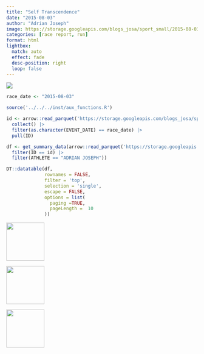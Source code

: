 ```yaml
---
title: "Self Transcendence"
date: "2015-08-03"
author: "Adrian Joseph"
image: https://storage.googleapis.com/blogs_josa/sport_small/2015-08-03_SELF_TRANSCENDENCE/img/00.png
categories: [race report, run]
format: html
lightbox:
  match: auto
  effect: fade
  desc-position: right
  loop: false
---
```

![](https://storage.googleapis.com/blogs_josa/sport_small/2015-08-03_SELF_TRANSCENDENCE/img/00.png)

```r
race_date <- "2015-08-03"

source('../../../inst/aux_functions.R')

id <- arrow::read_parquet('https://storage.googleapis.com/blogs_josa/sport/parquets/main_dataset.parquet') |>
  collect() |>
  filter(as.character(EVENT_DATE) == race_date) |>
  pull(ID)

df <- get_summary_data(arrow::read_parquet('https://storage.googleapis.com/blogs_josa/sport/parquets/all_results.parquet') |>
  filter(ID == id) |>
  filter(ATHLETE == "ADRIAN JOSEPH"))

DT::datatable(df,
              rownames = FALSE,
              filter = 'top',
              selection = 'single',
              escape = FALSE,
              options = list(
                paging =TRUE,
                pageLength =  10
              ))
```


::: {layout-ncol=4}
![](https://storage.googleapis.com/blogs_josa/sport_small/2015-08-03_SELF_TRANSCENDENCE/img/00.png){ width="100" group="hi" }

![](https://storage.googleapis.com/blogs_josa/sport_small/2015-08-03_SELF_TRANSCENDENCE/img/01.jpg){ width="100" group="hi" }

![](https://storage.googleapis.com/blogs_josa/sport_small/2015-08-03_SELF_TRANSCENDENCE/img/03.jpg){ width="100" group="hi" }


:::

